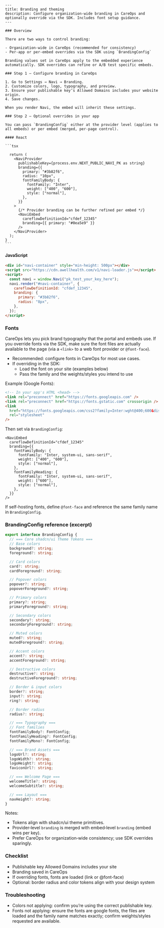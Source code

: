 ````mdx
---
title: Branding and theming
description: Configure organization-wide branding in CareOps and optionally override via the SDK. Includes font setup guidance.
---

### Overview

There are two ways to control branding:

- Organization‑wide in CareOps (recommended for consistency)
- Per‑app or per‑embed overrides via the SDK using `BrandingConfig`

Branding values set in CareOps apply to the embedded experience automatically. SDK overrides can refine or A/B test specific embeds.

### Step 1 — Configure branding in CareOps

1. Go to Settings → Navi → Branding.
2. Customize colors, logo, typography, and preview.
3. Ensure your publishable key’s Allowed Domains includes your website origin.
4. Save changes.

When you render Navi, the embed will inherit these settings.

### Step 2 — Optional overrides in your app

You can pass `BrandingConfig` either at the provider level (applies to all embeds) or per embed (merged, per‑page control).

#### React

```tsx

  return (
    <NaviProvider
      publishableKey={process.env.NEXT_PUBLIC_NAVI_PK as string}
      branding={{
        primary: "#3b82f6",
        radius: "10px",
        fontFamilyBody: {
          fontFamily: "Inter",
          weight: ["400", "600"],
          style: ["normal"],
        },
      }}
    >
      {/* Provider branding can be further refined per embed */}
      <NaviEmbed
        careflowDefinitionId="cfdef_12345"
        branding={{ primary: "#0ea5e9" }}
      />
    </NaviProvider>
  );
}
```
````

#### JavaScript

```html
<div id="navi-container" style="min-height: 500px"></div>
<script src="https://cdn.awellhealth.com/v1/navi-loader.js"></script>
<script>
  const navi = window.Navi("pk_test_your_key_here");
  navi.render("#navi-container", {
    careflowDefinitionId: "cfdef_12345",
    branding: {
      primary: "#3b82f6",
      radius: "8px",
    },
  });
</script>
```

### Fonts

CareOps lets you pick brand typography that the portal and embeds use. If you override fonts via the SDK, make sure the font files are actually available to the page (via a `<link>` to a web font provider or `@font-face`).

- Recommended: configure fonts in CareOps for most use cases.
- If overriding in the SDK:
  - Load the font on your site (examples below)
  - Pass the family and the weights/styles you intend to use

Example (Google Fonts):

```html
<!-- In your app's HTML <head> -->
<link rel="preconnect" href="https://fonts.googleapis.com" />
<link rel="preconnect" href="https://fonts.gstatic.com" crossorigin />
<link
  href="https://fonts.googleapis.com/css2?family=Inter:wght@400;600&display=swap"
  rel="stylesheet"
/>
```

Then set via `BrandingConfig`:

```tsx
<NaviEmbed
  careflowDefinitionId="cfdef_12345"
  branding={{
    fontFamilyBody: {
      fontFamily: "Inter, system-ui, sans-serif",
      weight: ["400", "600"],
      style: ["normal"],
    },
    fontFamilyHeading: {
      fontFamily: "Inter, system-ui, sans-serif",
      weight: ["600"],
      style: ["normal"],
    },
  }}
/>
```

If self-hosting fonts, define `@font-face` and reference the same family name in `BrandingConfig`.

### BrandingConfig reference (excerpt)

```22:82:packages/navi-core/src/types/config.ts
export interface BrandingConfig {
  // === Core shadcn/ui Theme Tokens ===
  // Base colors
  background?: string;
  foreground?: string;

  // Card colors
  card?: string;
  cardForeground?: string;

  // Popover colors
  popover?: string;
  popoverForeground?: string;

  // Primary colors
  primary?: string;
  primaryForeground?: string;

  // Secondary colors
  secondary?: string;
  secondaryForeground?: string;

  // Muted colors
  muted?: string;
  mutedForeground?: string;

  // Accent colors
  accent?: string;
  accentForeground?: string;

  // Destructive colors
  destructive?: string;
  destructiveForeground?: string;

  // Border & input colors
  border?: string;
  input?: string;
  ring?: string;

  // Border radius
  radius?: string;

  // === Typography ===
  // Font families
  fontFamilyBody?: FontConfig;
  fontFamilyHeading?: FontConfig;
  fontFamilyMono?: FontConfig;

  // === Brand Assets ===
  logoUrl?: string;
  logoWidth?: string;
  logoHeight?: string;
  faviconUrl?: string;

  // === Welcome Page ===
  welcomeTitle?: string;
  welcomeSubtitle?: string;

  // === Layout ===
  navHeight?: string;
}
```

Notes:

- Tokens align with shadcn/ui theme primitives.
- Provider‑level `branding` is merged with embed‑level `branding` (embed wins per key).
- Prefer CareOps for organization‑wide consistency; use SDK overrides sparingly.

### Checklist

- Publishable key Allowed Domains includes your site
- Branding saved in CareOps
- If overriding fonts, fonts are loaded (link or @font-face)
- Optional: border radius and color tokens align with your design system

### Troubleshooting

- Colors not applying: confirm you’re using the correct publishable key.
- Fonts not applying: ensure the fonts are google fonts, the files are loaded and the family name matches exactly; confirm weights/styles requested are available.
